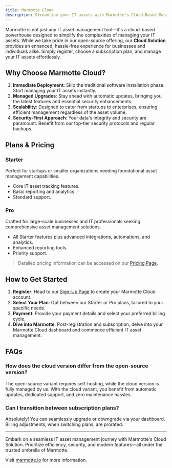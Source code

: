 ```yaml
---
title: Marmotte Cloud
description: Streamline your IT assets with Marmotte's Cloud-Based Management System.
---
```


Marmotte is not just any IT asset management tool—it's a cloud-based powerhouse designed to simplify the complexities of managing your IT assets. While we take pride in our open-source offering, our **Cloud Solution** provides an enhanced, hassle-free experience for businesses and individuals alike. Simply register, choose a subscription plan, and manage your IT assets effortlessly.

## Why Choose Marmotte Cloud?

1. **Immediate Deployment**: Skip the traditional software installation phase. Start managing your IT assets instantly.
2. **Managed Upgrades**: Stay ahead with automatic updates, bringing you the latest features and essential security enhancements.
3. **Scalability**: Designed to cater from startups to enterprises, ensuring efficient management regardless of the asset volume.
4. **Security-First Approach**: Your data's integrity and security are paramount. Benefit from our top-tier security protocols and regular backups.

## Plans & Pricing

### Starter

Perfect for startups or smaller organizations needing foundational asset management capabilities.

- Core IT asset tracking features.
- Basic reporting and analytics.
- Standard support.

### Pro

Crafted for large-scale businesses and IT professionals seeking comprehensive asset management solutions.

- All Starter features plus advanced integrations, automations, and analytics.
- Enhanced reporting tools.
- Priority support.

> Detailed pricing information can be accessed on our [Pricing Page](https://marmotte.io/pricing).

## How to Get Started

1. **Register**: Head to our [Sign-Up Page](https://marmotte.io/sign-up) to create your Marmotte Cloud account.
2. **Select Your Plan**: Opt between our Starter or Pro plans, tailored to your specific needs.
3. **Payment**: Provide your payment details and select your preferred billing cycle.
4. **Dive into Marmotte**: Post-registration and subscription, delve into your Marmotte Cloud dashboard and commence efficient IT asset management.

## FAQs

### How does the cloud version differ from the open-source version?

The open-source variant requires self-hosting, while the cloud version is fully managed by us. With the cloud variant, you benefit from automatic updates, dedicated support, and zero maintenance hassles.

### Can I transition between subscription plans?

Absolutely! You can seamlessly upgrade or downgrade via your dashboard. Billing adjustments, when switching plans, are prorated.

---

Embark on a seamless IT asset management journey with Marmotte's Cloud Solution. Prioritize efficiency, security, and modern features—all under the trusted umbrella of Marmotte.

Visit [marmotte.io](https://marmotte.io) for more information.
